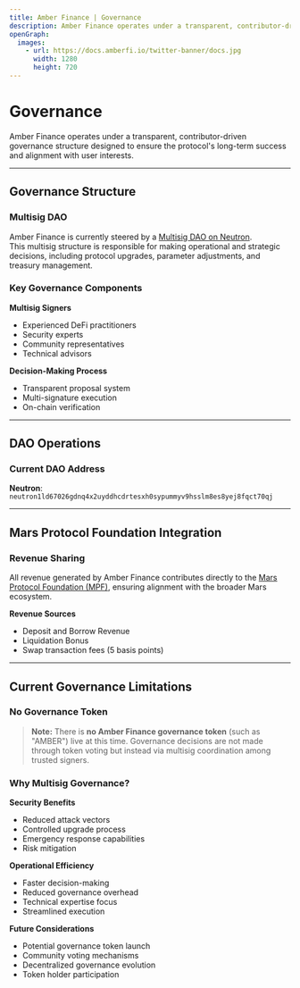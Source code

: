 ```yaml
---
title: Amber Finance | Governance
description: Amber Finance operates under a transparent, contributor-driven governance structure designed to ensure the protocol's long-term success and alignment with user interests. Learn about the multisig DAO and Mars Protocol Foundation integration.
openGraph:
  images:
    - url: https://docs.amberfi.io/twitter-banner/docs.jpg
      width: 1280
      height: 720
---
```


# Governance

Amber Finance operates under a transparent, contributor-driven governance structure designed to ensure the protocol's long-term success and alignment with user interests.

---

## Governance Structure

### Multisig DAO

Amber Finance is currently steered by a [Multisig DAO on Neutron](https://daodao.zone/dao/neutron1ld67026gdnq4x2uyddhcdrtesxh0sypummyv9hsslm8es8yej8fqct70qj/home).  
This multisig structure is responsible for making operational and strategic decisions, including protocol upgrades, parameter adjustments, and treasury management.

### Key Governance Components

**Multisig Signers**

- Experienced DeFi practitioners
- Security experts
- Community representatives
- Technical advisors

**Decision-Making Process**

- Transparent proposal system
- Multi-signature execution
- On-chain verification

---

## DAO Operations

### Current DAO Address

**Neutron**: `neutron1ld67026gdnq4x2uyddhcdrtesxh0sypummyv9hsslm8es8yej8fqct70qj`

---

## Mars Protocol Foundation Integration

### Revenue Sharing

All revenue generated by Amber Finance contributes directly to the [Mars Protocol Foundation (MPF)](https://daodao.zone/dao/neutron1yv9veqnaxt3xwafnfdtr9r995m50ad6039lduux5huay6nhnef8sapq3zp), ensuring alignment with the broader Mars ecosystem.

**Revenue Sources**

- Deposit and Borrow Revenue
- Liquidation Bonus
- Swap transaction fees (5 basis points)

---

## Current Governance Limitations

### No Governance Token

> **Note:** There is **no Amber Finance governance token** (such as "AMBER") live at this time. Governance decisions are not made through token voting but instead via multisig coordination among trusted signers.

### Why Multisig Governance?

**Security Benefits**

- Reduced attack vectors
- Controlled upgrade process
- Emergency response capabilities
- Risk mitigation

**Operational Efficiency**

- Faster decision-making
- Reduced governance overhead
- Technical expertise focus
- Streamlined execution

**Future Considerations**

- Potential governance token launch
- Community voting mechanisms
- Decentralized governance evolution
- Token holder participation
